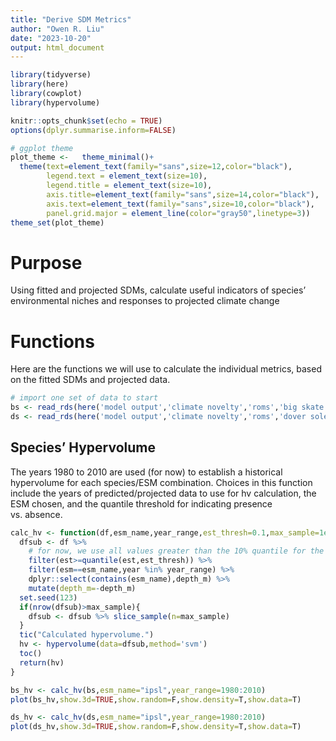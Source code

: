```yaml
---
title: "Derive SDM Metrics"
author: "Owen R. Liu"
date: "2023-10-20"
output: html_document
---
```


```r
library(tidyverse)
library(here)
library(cowplot)
library(hypervolume)

knitr::opts_chunk$set(echo = TRUE)
options(dplyr.summarise.inform=FALSE)
```

```r
# ggplot theme
plot_theme <-   theme_minimal()+
  theme(text=element_text(family="sans",size=12,color="black"),
        legend.text = element_text(size=10),
        legend.title = element_text(size=10),
        axis.title=element_text(family="sans",size=14,color="black"),
        axis.text=element_text(family="sans",size=10,color="black"),
        panel.grid.major = element_line(color="gray50",linetype=3))
theme_set(plot_theme)
```

# Purpose

Using fitted and projected SDMs, calculate useful indicators of species' environmental niches and responses to projected climate change

# Functions

Here are the functions we will use to calculate the individual metrics, based on the fitted SDMs and projected data.

```r
# import one set of data to start
bs <- read_rds(here('model output','climate novelty','roms','big skate','projection_3ESMs.rds'))
ds <- read_rds(here('model output','climate novelty','roms','dover sole','projection_3ESMs.rds'))
```

## Species' Hypervolume

The years 1980 to 2010 are used (for now) to establish a historical hypervolume for each species/ESM combination. Choices in this function include the years of predicted/projected data to use for hv calculation, the ESM chosen, and the quantile threshold for indicating presence vs. absence.

```r
calc_hv <- function(df,esm_name,year_range,est_thresh=0.1,max_sample=1e5){
  dfsub <- df %>% 
    # for now, we use all values greater than the 10% quantile for the species across all years (incl. projected years)
    filter(est>=quantile(est,est_thresh)) %>% 
    filter(esm==esm_name,year %in% year_range) %>% 
    dplyr::select(contains(esm_name),depth_m) %>% 
    mutate(depth_m=-depth_m)
  set.seed(123)
  if(nrow(dfsub)>max_sample){
    dfsub <- dfsub %>% slice_sample(n=max_sample)
  }
  tic("Calculated hypervolume.")
  hv <- hypervolume(data=dfsub,method='svm')
  toc()
  return(hv)
}
```

```r
bs_hv <- calc_hv(bs,esm_name="ipsl",year_range=1980:2010)
plot(bs_hv,show.3d=TRUE,show.random=F,show.density=T,show.data=T)

ds_hv <- calc_hv(ds,esm_name="ipsl",year_range=1980:2010)
plot(ds_hv,show.3d=TRUE,show.random=F,show.density=T,show.data=T)
```

